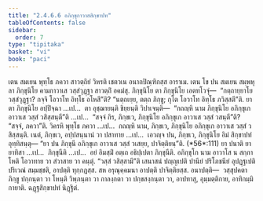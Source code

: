 ```yaml
---
title: "2.4.6.6 อภิกฺขุกาวาสสิกฺขาปท"
tableOfContents: false
sidebar:
  order: 7
type: "tipitaka"
basket: "vi"
book: "paci"
---
```



<DynamicBreadcrumb />

<Division number="1046" book="paci">

<Paragraph number="3145" book="paci">
เตน สมเยน พุทฺโธ ภควา สาวตฺถิยํ วิหรติ เชตวเน อนาถปิณฺฑิกสฺส อาราเม. เตน โข ปน สมเยน สมฺพหุลา ภิกฺขุนิโย คามกาวาเส วสฺสํวุฏฺฐา สาวตฺถิํ อคมํสุ. ภิกฺขุนิโย ตา ภิกฺขุนิโย เอตทโวจุํ—  “กตฺถายฺยาโย วสฺสํวุฏฺฐา? กจฺจิ โอวาโท อิทฺโธ อโหสี”ติ? “นตฺถเยฺย, ตตฺถ ภิกฺขู; กุโต โอวาโท อิทฺโธ ภวิสฺสตี”ติ.
</Paragraph>

<Paragraph number="3146" book="paci">
ยา ตา ภิกฺขุนิโย อปฺปิจฺฉา …เป…  ตา อุชฺฌายนฺติ ขิยฺยนฺติ วิปาเจนฺติ—  “กถญฺหิ นาม ภิกฺขุนิโย อภิกฺขุเก อาวาเส วสฺสํ วสิสฺสนฺตี”ติ …เป…  “สจฺจํ กิร, ภิกฺขเว, ภิกฺขุนิโย อภิกฺขุเก อาวาเส วสฺสํ วสนฺตี”ติ? “สจฺจํ, ภควา”ติ. วิครหิ พุทฺโธ ภควา …เป…  กถญฺหิ นาม, ภิกฺขเว, ภิกฺขุนิโย อภิกฺขุเก อาวาเส วสฺสํ วสิสฺสนฺติ. เนตํ, ภิกฺขเว, อปฺปสนฺนานํ วา ปสาทาย …เป…  เอวญฺจ ปน, ภิกฺขเว, ภิกฺขุนิโย อิมํ สิกฺขาปทํ อุทฺทิสนฺตุ—
</Paragraph>

</Division>
<Division number="1047" book="paci">

<Paragraph number="3147" book="paci">
<Emphasis>“ยา ปน ภิกฺขุนี อภิกฺขุเก อาวาเส วสฺสํ วเสยฺย, ปาจิตฺติยนฺ”</Emphasis>ติ. (*56*:<Emphasis>111</Emphasis>)
</Paragraph>

</Division>
<Division number="1048" book="paci">

<Paragraph number="3148" book="paci">
<Emphasis>ยา ปนา</Emphasis>ติ ยา ยาทิสา …เป…  <Emphasis>ภิกฺขุนี</Emphasis>ติ …เป…  อยํ อิมสฺมิํ อตฺเถ อธิปฺเปตา ภิกฺขุนีติ.
</Paragraph>

<Paragraph number="3149" book="paci">
<Emphasis>อภิกฺขุโก</Emphasis> นาม อาวาโส น สกฺกา โหติ โอวาทาย วา สํวาสาย วา คนฺตุํ. “วสฺสํ วสิสฺสามี”ติ เสนาสนํ ปญฺญเปติ ปานียํ ปริโภชนียํ อุปฏฺฐเปติ ปริเวณํ สมฺมชฺชติ, อาปตฺติ ทุกฺกฏสฺส. สห อรุณุคฺคมนา อาปตฺติ ปาจิตฺติยสฺส.
</Paragraph>

</Division>
<Division number="1049" book="paci">

<Paragraph number="3150" book="paci">
อนาปตฺติ—  วสฺสุปคตา ภิกฺขู ปกฺกนฺตา วา โหนฺติ วิพฺภนฺตา วา กาลงฺกตา วา ปกฺขสงฺกนฺตา วา, อาปทาสุ, อุมฺมตฺติกาย, อาทิกมฺมิกายาติ.

</Paragraph>
</Division>

<Paragraph number="3151" type="center" book="paci">
ฉฏฺฐสิกฺขาปทํ นิฏฺฐิตํ.
</Paragraph>